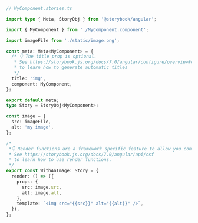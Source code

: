 ```ts
// MyComponent.stories.ts

import type { Meta, StoryObj } from '@storybook/angular';

import { MyComponent } from './MyComponent.component';

import imageFile from './static/image.png';

const meta: Meta<MyComponent> = {
  /* 👇 The title prop is optional.
   * See https://storybook.js.org/docs/7.0/angular/configure/overview#configure-story-loading
   * to learn how to generate automatic titles
   */
  title: 'img',
  component: MyComponent,
};

export default meta;
type Story = StoryObj<MyComponent>;

const image = {
  src: imageFile,
  alt: 'my image',
};

/*
 *👇 Render functions are a framework specific feature to allow you control on how the component renders.
 * See https://storybook.js.org/docs/7.0/angular/api/csf
 * to learn how to use render functions.
 */
export const WithAnImage: Story = {
  render: () => ({
    props: {
      src: image.src,
      alt: image.alt,
    },
    template: `<img src="{{src}}" alt="{{alt}}" />`,
  }),
};
```
